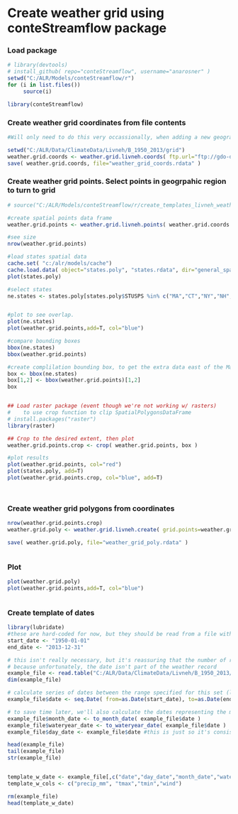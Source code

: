 # Create weather grid using conteStreamflow package

### Load package
```r

# library(devtools)
# install_github( repo="conteStreamflow", username="anarosner" )
setwd("C:/ALR/Models/conteStreamflow/r")
for (i in list.files()) 
     source(i)

library(conteStreamflow)
```

### Create weather grid coordinates from file contents
```r

#Will only need to do this very occassionally, when adding a new geographic region

setwd("C:/ALR/Data/ClimateData/Livneh/B_1950_2013/grid")
weather.grid.coords <- weather.grid.livneh.coords( ftp.url="ftp://gdo-dcp.ucllnl.org/pub/dcp/archive/OBS/livneh2014.1_16deg/ascii/daily/" )
save( weather.grid.coords, file="weather_grid_coords.rdata" )
```


### Create weather grid points.  Select points in geogrpahic region to turn to grid
```r
# source("C:/ALR/Models/conteStreamflow/r/create_templates_livneh_weather.R")

#create spatial points data frame
weather.grid.points <- weather.grid.livneh.points( weather.grid.coords )

#see size
nrow(weather.grid.points)

#load states spatial data
cache.set( "c:/alr/models/cache")
cache.load.data( object="states.poly", "states.rdata", dir="general_spatial") 
plot(states.poly)

#select states
ne.states <- states.poly[states.poly$STUSPS %in% c("MA","CT","NY","NH","VT","ME","RI"),]


#plot to see overlap.  
plot(ne.states)
plot(weather.grid.points,add=T, col="blue")

#compare bounding boxes
bbox(ne.states)
bbox(weather.grid.points)

#create complilation bounding box, to get the extra data east of the Maine boundary
box <- bbox(ne.states)
box[1,2] <- bbox(weather.grid.points)[1,2]
box


## Load raster package (event though we're not working w/ rasters) 
#    to use crop function to clip SpatialPolygonsDataFrame
# install.packages("raster")
library(raster) 

## Crop to the desired extent, then plot
weather.grid.points.crop <- crop( weather.grid.points, box )

#plot results
plot(weather.grid.points, col="red")
plot(states.poly, add=T)
plot(weather.grid.points.crop, col="blue", add=T)




```



### Create weather grid polygons from coordinates
```r

nrow(weather.grid.points.crop)
weather.grid.poly <- weather.grid.livneh.create( grid.points=weather.grid.points.crop )

save( weather.grid.poly, file="weather_grid_poly.rdata" )



```

### Plot
```r

plot(weather.grid.poly)
plot(weather.grid.points,add=T, col="blue")



```

### Create template of dates
```r
library(lubridate)
#these are hard-coded for now, but they should be read from a file within the livneh 1950-2013 set folder
start_date <- "1950-01-01"
end_date <- "2013-12-31"

# this isn't really necessary, but it's reassuring that the number of records match the number of dates! 
# because unfortunately, the date isn't part of the weather record
example_file <- read.table("C:/ALR/Data/ClimateData/Livneh/B_1950_2013/Meteorology_Livneh_NAmerExt_15Oct2014_16.59375_-90.65625.bz2" )
dim(example_file)

# calculate series of dates between the range specified for this set (livneh 1950-2013)
example_file$date <- seq.Date( from=as.Date(start_date), to=as.Date(end_date), by="day" )

# to save time later, we'll also calculate the dates representing the month and the water year for each record
example_file$month_date <- to_month_date( example_file$date )
example_file$wateryear_date <- to_wateryear_date( example_file$date )
example_file$day_date <- example_file$date #this is just so it's consistent w/ other period column names...

head(example_file)
tail(example_file)
str(example_file)


template_w_date <- example_file[,c("date","day_date","month_date","wateryear_date")]
template_w_cols <- c("precip_mm", "tmax","tmin","wind")

rm(example_file)
head(template_w_date)

```


